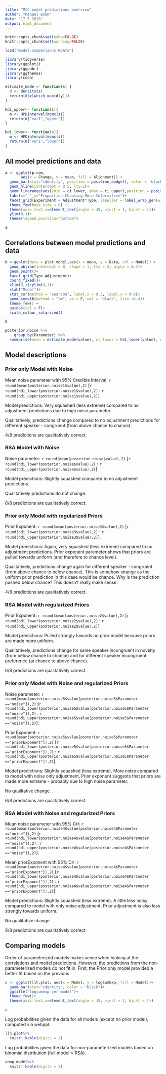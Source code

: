 ```yaml
---
title: "MCC model predictions overview"
author: "Manuel Bohn"
date: "17 5 2018"
output: html_document
---
```


```r
knitr::opts_chunk$set(echo=FALSE)
knitr::opts_chunk$set(warning=FALSE)
```


```r
load("model.comparisons.RData")

library(tidyverse)
library(ggplot2)
library(ggpubr)
library(ggthemes)
library(coda)

estimate_mode <- function(s) {
  d <- density(s)
  return(d$x[which.max(d$y)])
}

hdi_upper<- function(s){
  m <- HPDinterval(mcmc(s))
  return(m["var1","upper"])
}

hdi_lower<- function(s){
  m <- HPDinterval(mcmc(s))
  return(m["var1","lower"])
}
```


## All model predictions and data

```r
a <- ggplot(p.com, 
       aes(x = Change, y = mean, fill = Alignment)) +
  geom_bar(stat="identity", position = position_dodge(), color = 'black') + 
  geom_hline(yintercept = 0.5, lty=2)+
  geom_linerange(aes(ymin = ci_lower, ymax = ci_upper),position = position_dodge(width = 0.9))+
  labs(x=" ",y="Proportion Choosing More Informative")+
  facet_grid(Experiment ~ Adjustment*Type, labeller = label_wrap_gen(width=5))+
  theme_few(base_size = 8) + 
  theme(axis.text.x=element_text(angle = 45, vjust = 1, hjust = 1))+
  ylim(0,1)+
  theme(legend.position="bottom")
```

```r
a
```


## Correlations between model predictions and data

```r
b <-ggplot(data = plot.model,aes(x = mean, y = Data, col = Model)) +
  geom_abline(intercept = 0, slope = 1, lty = 2, alpha = 0.3)+
  geom_point()+
  facet_grid(Type~Adjustment)+
  coord_fixed()+
  xlim(0,1)+ylim(0,1)+
  xlab("Model")+
  stat_cor(method = "pearson", label.x = 0.3, label.y = 0.9)+
  geom_smooth(method = "lm", se = F, col = "black", size =0.4)+
  theme_few() + 
  guides(col = F)+
  scale_colour_solarized()
```

```r
b

posterior.noise %>% 
    group_by(Parameter) %>%
  summarise(mean = estimate_mode(value), ci_lower = hdi_lower(value), ci_upper = hdi_upper(value))
```

## Model descriptions

### Prior only Model with Noise
Mean noise parameter with 95% Credible Interval: `r round(mean(posterior.noise1$value),2)` [`r round(hdi_lower(posterior.noise1$value),2)` : `r round(hdi_upper(posterior.noise1$value),2)`].

Model predictions: Very squashed (less extreme) compared to no adjustment predictions due to high noise parameter. 

Qualitatively, predictions change compared to no adjustment predictions for different speaker - congruent (from above chance to chance).

4/8 predictions are qualitatively correct.


### RSA Model with Noise
Noise parameter: `r round(mean(posterior.noise$value),2)` [`r round(hdi_lower(posterior.noise$value),2)` : `r round(hdi_upper(posterior.noise$value),2)`]

Model predictions: Slightly squashed compared to no adjustment predictions. 

Qualitatively predictions do not change.

8/8 predictions are qualitatively correct.

### Prior only Model with regularized Priors
Prior Exponent: `r round(mean(posterior.noise3$value),2)` [`r round(hdi_lower(posterior.noise3$value),2)` : `r round(hdi_upper(posterior.noise3$value),2)`].

Model predictions: Again, very squashed (less extreme) compared to no adjustment predictions. Prior exponent parameter shows that priors are pulled towards uniform (and therefore to chance level).

Qualitatively, predictions change again for different speaker - congruent (from above chance to below chance). This is somehow strange as the uniform prior prediction in this case would be chance. Why is the prediction pushed below chance? This doesn't really make sense.

4/8 predictions are qualitatively correct.

### RSA Model with regularized Priors
Prior Exponent: `r round(mean(posterior.noise2$value),2)` [`r round(hdi_lower(posterior.noise2$value),2)` : `r round(hdi_upper(posterior.noise2$value),2)`]

Model predictions: Pulled strongly towards no prior model because priors are made more uniform. 

Qualitatively, predictions change for same speaker incongruent in novelty (from below chance to chance) and for different speaker incongruent preference (at chance to above chance).

6/8 predictions are qualitatively correct.

### Prior only Model with Noise and regularized Priors
Noise parameter: `r round(mean(posterior.noise5$value[posterior.noise5$Parameter =="noise"]),2)` [`r round(hdi_lower(posterior.noise5$value[posterior.noise5$Parameter =="noise"]),2)` : `r round(hdi_upper(posterior.noise5$value[posterior.noise5$Parameter =="noise"]),2)`].

Prior Exponent: `r round(mean(posterior.noise5$value[posterior.noise5$Parameter =="priorExponent"]),2)` [`r round(hdi_lower(posterior.noise5$value[posterior.noise5$Parameter =="priorExponent"]),2)` : `r round(hdi_upper(posterior.noise5$value[posterior.noise5$Parameter =="priorExponent"]),2)`].

Model predictions: Slightly squashed (less extreme). More noise compared to model with noise only adjustment. Prior exponent suggests that priors are made more extreme - probably due to high noise parameter. 

No qualitative change.

6/8 predictions are qualitatively correct.

### RSA Model with Noise and regularized Priors
Mean noise parameter with 95% CrI: `r round(mean(posterior.noise4$value[posterior.noise4$Parameter =="noise"]),2)` [`r round(hdi_lower(posterior.noise4$value[posterior.noise4$Parameter =="noise"]),2)` : `r round(hdi_upper(posterior.noise4$value[posterior.noise4$Parameter =="noise"]),2)`].

Mean priorExponent with 95% CrI: `r round(mean(posterior.noise4$value[posterior.noise4$Parameter =="priorExponent"]),2)` [`r round(hdi_lower(posterior.noise4$value[posterior.noise4$Parameter =="priorExponent"]),2)` : `r round(hdi_upper(posterior.noise4$value[posterior.noise4$Parameter =="priorExponent"]),2)`].

Model predictions: Slightly squashed (less extreme). A little less noisy compared to model with only noise adjustment. Prior adjustment is also less strongly towards uniform. 

No qualitative change.

8/8 predictions are qualitatively correct.

## Comparing models

Order of parameterized models makes sense when looking at the correlations and model predictions. However, the predictions from the non-parameterized models do not fit in. First, the Prior only model provided a better fit based on the previous 

```r
c <- ggplot(llh.plot, aes(x = Model, y = logSumExp, fill = Model))+
  geom_bar(stat="identity", color = "black")+
  ggtitle("logsumexp per model")+
  theme_few()+ 
  theme(axis.text.x=element_text(angle = 45, vjust = 1, hjust = 1))
```

```r
c
```

Log probabilities given the data for all models (except no prior model), computed via webppl. 

```r
llh.plot%>%
  knitr::kable(digits = 2)
```

Log probabilities given the data for non-parameterized models based on binomial distribution (full model = RSA).

```r
comp_model%>%
  knitr::kable(digits = 2)
```
